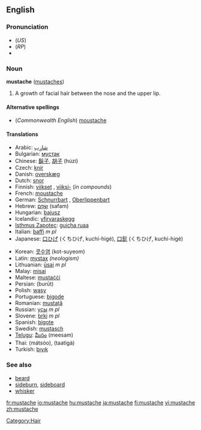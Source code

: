 ==English==

===Pronunciation===
* (''US'') {{IPA|/ˈmʌstæʃ/}}
* (''RP'') {{IPA|/ˈmʊstɑːʃ/}}
* {{SAMPA|/"mVst{S/}}

===Noun===
'''mustache''' ([[mustaches]])

# A growth of facial hair between the nose and the upper lip.

====Alternative spellings====
* (''Commonwealth English'') [[moustache]]

====Translations====
{{trans-top|growth of facial hair between the nose and the upper lip}}
* Arabic: [[شارب|شارِب]]
* Bulgarian: [[мустак]]
* Chinese: [[鬍子]], [[胡子]] (húzi)
* Czech: [[knír]] {{m}}
* Danish: [[overskæg]] {{n}}
* Dutch: [[snor]] {{f}}
* Finnish: [[viikset]] {{p}}, [[viikset|viiksi-]] (''in compounds'')
* French: [[moustache]] {{f}}
* German: [[Schnurrbart]] {{m}}, [[Oberlippenbart]] {{m}}
* Hebrew: [[שפם|שָׂפָם]] (safam) {{m}}
* Hungarian: [[bajusz]]
* Icelandic: [[yfirvaraskegg]] {{n}}
* [[Isthmus Zapotec]]: [[guicha ruaa]]
* Italian: [[baffi]] ''m pl''
* Japanese: [[口ひげ]] (くちひげ, kuchí-higé), [[口髭]] (くちひげ, kuchí-higé)
{{trans-mid}}
* Korean: [[콧수염]] (kot-suyeom)
* Latin: [[mystax]] ''(neologism)''
* Lithuanian: [[ūsai]] ''m pl''
* Malay: [[misai]]
* Maltese: [[mustaċċi]]
* Persian: {{fa-Arab|[[بروت]]}} (burūt)
* Polish: [[wąsy]] {{p}}
* Portuguese: [[bigode]] {{m}}
* Romanian: [[mustaţă]] {{f}}
* Russian: [[усы]] ''m pl''
* Slovene: [[brki]] ''m pl''
* Spanish: [[bigote]] {{m}}
* Swedish: [[mustasch]] {{c}}
* [[Telugu]]: [[మీసం]] (meesam)
* Thai: {{Thai|[[มัสสุ]]}} (mátsòo), {{Thai|[[ทาฐิกะ]]}} (taatìgà)
* Turkish: [[bıyık]]
{{trans-bottom}}

===See also===
* [[beard]]
* [[sideburn]], [[sideboard]]
* [[whisker]]

[[Category:Hair]]

[[fr:mustache]]
[[io:mustache]]
[[hu:mustache]]
[[ja:mustache]]
[[fi:mustache]]
[[vi:mustache]]
[[zh:mustache]]